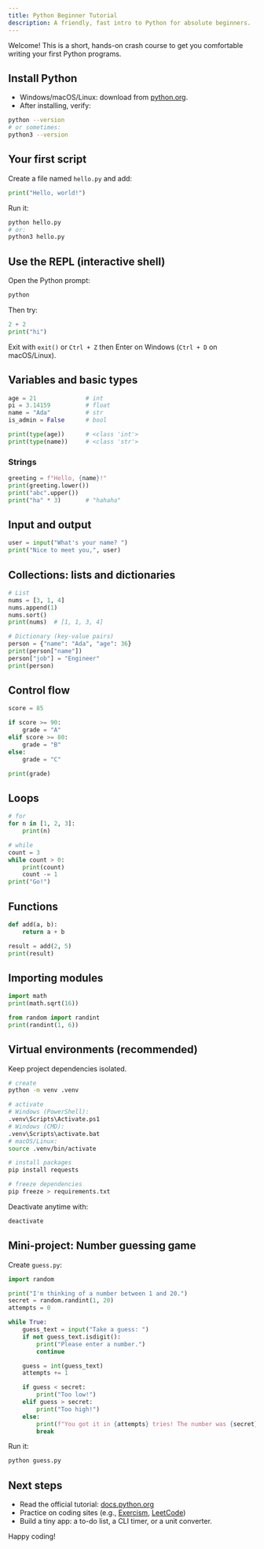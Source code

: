 ---
title: Python Beginner Tutorial
description: A friendly, fast intro to Python for absolute beginners.
---

Welcome! This is a short, hands-on crash course to get you comfortable writing your first Python programs.

## Install Python

- Windows/macOS/Linux: download from [python.org](https://www.python.org/downloads/).
- After installing, verify:
```bash
python --version
# or sometimes:
python3 --version
```

## Your first script

Create a file named `hello.py` and add:
```python
print("Hello, world!")
```

Run it:
```bash
python hello.py
# or:
python3 hello.py
```

## Use the REPL (interactive shell)

Open the Python prompt:
```bash
python
```
Then try:
```python
2 + 2
print("hi")
```
Exit with `exit()` or `Ctrl + Z` then Enter on Windows (`Ctrl + D` on macOS/Linux).

## Variables and basic types

```python
age = 21              # int
pi = 3.14159          # float
name = "Ada"          # str
is_admin = False      # bool

print(type(age))      # <class 'int'>
print(type(name))     # <class 'str'>
```

### Strings
```python
greeting = f"Hello, {name}!"
print(greeting.lower())
print("abc".upper())
print("ha" * 3)       # "hahaha"
```

## Input and output

```python
user = input("What's your name? ")
print("Nice to meet you,", user)
```

## Collections: lists and dictionaries

```python
# List
nums = [3, 1, 4]
nums.append(1)
nums.sort()
print(nums)  # [1, 1, 3, 4]

# Dictionary (key-value pairs)
person = {"name": "Ada", "age": 36}
print(person["name"])
person["job"] = "Engineer"
print(person)
```

## Control flow

```python
score = 85

if score >= 90:
    grade = "A"
elif score >= 80:
    grade = "B"
else:
    grade = "C"

print(grade)
```

## Loops

```python
# for
for n in [1, 2, 3]:
    print(n)

# while
count = 3
while count > 0:
    print(count)
    count -= 1
print("Go!")
```

## Functions

```python
def add(a, b):
    return a + b

result = add(2, 5)
print(result)
```

## Importing modules

```python
import math
print(math.sqrt(16))

from random import randint
print(randint(1, 6))
```

## Virtual environments (recommended)

Keep project dependencies isolated.

```bash
# create
python -m venv .venv

# activate
# Windows (PowerShell):
.venv\Scripts\Activate.ps1
# Windows (CMD):
.venv\Scripts\activate.bat
# macOS/Linux:
source .venv/bin/activate

# install packages
pip install requests

# freeze dependencies
pip freeze > requirements.txt
```

Deactivate anytime with:
```bash
deactivate
```

## Mini-project: Number guessing game

Create `guess.py`:

```python
import random

print("I'm thinking of a number between 1 and 20.")
secret = random.randint(1, 20)
attempts = 0

while True:
    guess_text = input("Take a guess: ")
    if not guess_text.isdigit():
        print("Please enter a number.")
        continue

    guess = int(guess_text)
    attempts += 1

    if guess < secret:
        print("Too low!")
    elif guess > secret:
        print("Too high!")
    else:
        print(f"You got it in {attempts} tries! The number was {secret}.")
        break
```

Run it:
```bash
python guess.py
```

## Next steps

- Read the official tutorial: [docs.python.org](https://docs.python.org/3/tutorial/index.html)
- Practice on coding sites (e.g., [Exercism](https://exercism.org/tracks/python), [LeetCode](https://leetcode.com/problemset/))
- Build a tiny app: a to-do list, a CLI timer, or a unit converter.

Happy coding!